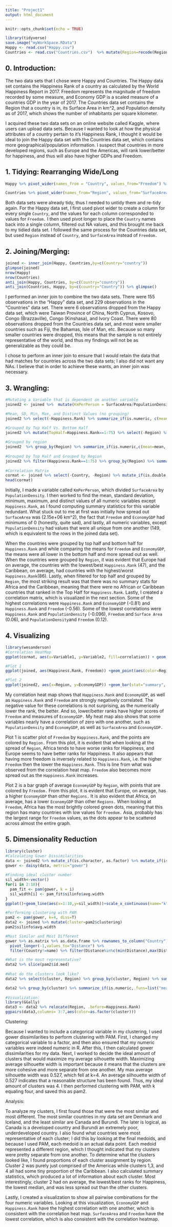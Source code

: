 ```yaml
---
title: "Project1"
output: html_document
---
```


```r
knitr::opts_chunk$set(echo = TRUE)
```

```r
library(tidyverse)
save.image("myWorkSpace.RData")
Happy <- read.csv("Happy.csv") 
Countries <- read.csv("Countries.csv")  %>% mutate(Region=recode(Region, CentralAsia="Asia", EasternAsia="Asia", EasternAfrica="Africa", NorthernAfrica="Africa", EasternEurope="Europe", NorthernEurope="Europe", MiddleAfrica="Africa", "South-easternAsia" = "Asia", SouthernAfrica="Africa", WesternAfrica="Africa", WesternAsia="Asia", WesternEurope="Europe", SouthernEurope="Europe", SouthernAsia="Asia", Oceania="Asia", NorthernAmerica="Americas", SouthAmerica="Americas", CentralAmerica="Americas")) %>% mutate(SurfaceArea=as.numeric(`Surface.area..km2.`), PopulationDensity = as.numeric(`Population.density..per.km2..2017.`), Region = as.character(Region))%>% select(-`Surface.area..km2.`, -`Population.density..per.km2..2017.`)   
```

## 0. Introduction: 
The two data sets that I chose were Happy and Countries. The Happy data set contains the Happiness Rank of a country as calculated by the World Happiness Report in 2017. Freedom represents the magnitude of freedom recorded by some measure, and Economy GDP is a scaled measure of a countries GDP in the year of 2017. The Countries data set contains the Region that a country is in, its Surface Area in km^2, and Population density as of 2017, which shows the number of inhabitants per square kilometer.  

I acquired these two data sets on an online website called Kaggle, where users can upload data sets. Because I wanted to look at how the physical attributes of a country pertain to it's Happiness Rank, I thought it would be ideal to join the Happy data set with the Countries data set, which contains more geographical/population information. I suspect that countries in more developed regions, such as Europe and the Americas, will rank lower/better for happiness, and thus will also have higher GDPs and Freedom. 

## 1. Tidying: Rearranging Wide/Long
```r
Happy %>% pivot_wider(names_from = "Country", values_from="Freedom") %>% pivot_longer(3:157, names_to="Country", values_to="Freedom") %>% filter(!is.na(Freedom))  

Countries %>% pivot_wider(names_from="Region", values_from="SurfaceArea") %>% pivot_longer(3:10, names_to="Region", values_to="SurfaceArea") %>% filter(!is.na(SurfaceArea))
```
Both data sets were already tidy, thus I needed to untidy them and re-tidy again. For the Happy data set, I first used pivot wider to create a column for every single `Country`, and the values for each column corresponded to values for `Freedom.` I then used pivot longer to place the `Country` names back into a single column, filtered out NA values, and this brought me back to my tidied data set. I followed the same process for the Countries data set, but used `Region` instead of `Country`, and `SurfaceArea` instead of `Freedom.` 

## 2. Joining/Merging:  
```r
joined <- inner_join(Happy, Countries,by=c(Country="country")) 
glimpse(joined)
nrow(Happy) 
nrow(Countries)   
anti_join(Happy, Countries, by=c(Country="country"))  
anti_join(Countries, Happy, by=c(country="Country")) %>% glimpse()
```
I performed an inner join to combine the two data sets. There were 155 observations in the "Happy" data set, and 229 observations in the "Countries" data set. There were 6 observations dropped from the Happy data set, which were Taiwan Province of China, North Cyprus, Kosovo, Congo (Brazzaville), Congo (Kinshasa), and Ivory Coast. There were 80 observations dropped from the Countries data set, and most were smaller countries such as Fiji, the Bahamas, Isle of Man, etc. Because so many smaller countries were dropped, this means that the sample is not entirely representative of the world, and thus my findings will not be as generalizable as they could be. 

I chose to perform an inner join to ensure that I would retain the data that had matches for countries across the two data sets; I also did not want any NAs. I believe that in order to achieve these wants, an inner join was necessary. 

## 3. Wrangling: 
```r
#Mutating a Variable that is dependent on another variable 
joined2 <- joined %>%  mutate(KmPerPerson = SurfaceArea/PopulationDensity) %>% mutate(KmPerPerson=as.numeric(KmPerPerson))

#Mean, SD, Min, Max, and Distinct Values (no grouping)
joined2 %>% select(-Happiness.Rank) %>% summarize_if(is.numeric, c(mean=mean, sd=sd, min=min, max=max, distinct=n_distinct)) %>% pivot_longer(1:25, names_to="Var", values_to="Value") %>% separate(Var, into=c("Var", "Stat"))

#Grouped by Top Half Vs. Bottom Half 
joined2 %>% mutate(TopHalf=Happiness.Rank==1:75) %>% select(-Region) %>% group_by(TopHalf) %>% summarize_at(3:6, c(mean=mean, sd=sd, min=min, max=max)) %>% pivot_longer(2:17, names_to="Var", values_to="Value") %>% separate(Var, into=c("Var", "Stat")) 
 
#Grouped by region  
joined2  %>% group_by(Region) %>% summarize_if(is.numeric,c(mean=mean, sd=sd)) %>% pivot_longer(-Region) %>% pivot_wider(names_from=Region, values_from=value) %>% separate(name, into=c("var", "stat"), sep="_") 
  
#Grouped by Top Half and Grouped by Region  
joined2 %>% filter(Happiness.Rank==1:75) %>% group_by(Region) %>% summarize_if(is.numeric, c(mean=mean, sd=sd)) %>% pivot_longer(2:11, names_to="Var", values_to="Value") %>% pivot_wider(names_from = Region, values_from=Value) %>% separate(Var, into=c("Var", "stat"), sep="_")
  
#Correlation Matrix  
cormat <- joined %>% select(-Country, -Region) %>% mutate_if(is.double, as.numeric)%>% cor(use="pair")  %>% as.data.frame() %>% rownames_to_column("Variable1") %>% pivot_longer(2:6, names_to="Variable2", values_to="correlation")   
head(cormat)  
```
Initially, I made a variable called `KmPerPerson`, which divided `SurfaceArea` by `PopulationDensity`. I then worked to find the mean, standard deviation, minimum, maximum, and distinct values of all numeric variables except `Happiness.Rank`, as I found computing summary statistics for this variable redundant. What stuck out to me at first was initially how spread out `SurfaceArea` was (2.15e+06 km^2), the fact that `Freedom` and `EconomyGDP` had minimums of 0 (honestly, quite sad), and lastly, all numeric variables, except `PopulationDensity` had values that were all unique from one another (149, which is equivalent to the rows in the joined data set).  

When the countries were grouped by top half and bottom half for `Happiness.Rank` and while comparing the means for `Freedom` and `EconomyGDP`, the means were all lower in the bottom half and more spread out as well. When the countries were grouped by `Region`, it was evident that Europe had on average, the countries with the lowest/best `Happiness.Rank` (47), and the Caribbean, on average, had countries with the highest/worst `Happiness.Rank`(86). Lastly, when filtered for top half and grouped by `Region`, the most striking result was that there was no summary stats for Africa and the Caribbean, meaning that there were no African or Caribbean countries that ranked in the Top Half for `Happiness.Rank`. Lastly, I created a correlation matrix, which is visualized in the next section. Some of the highest correlations were `Happiness.Rank` and `EconomyGDP` (-0.81) and `Happiness.Rank` and `Freedom` (-0.56). Some of the lowest correlations were `Happiness.Rank` and `PopulationDensity` (-0.096), `Freedom` and `Surface Area` (0.06), and `PopulationDensity`and `Freedom` (0.12). 

## 4. Visualizing
```r
library(wesanderson)
#Correlation HeatMap
ggplot(cormat, aes(x=Variable1, y=Variable2, fill=correlation)) + geom_tile() +scale_x_discrete(labels=c("EconomyGDP"="GDP", "Happiness.Rank"="Rank", "PopulationDensity"="PopDensity"))+scale_y_discrete(labels=c("EconomyGDP"="GDP", "Happiness.Rank"="Rank", "PopulationDensity"="PopDensity")) + scale_fill_gradient(low = "#ffffff", high = "#E75480")

#Plot 1 
ggplot(joined, aes(Happiness.Rank, Freedom)) +geom_point(aes(color=Region))+ theme_linedraw()+ggtitle("Freedom by Rank, Colored by Region") + xlab("Happiness Rank ")+scale_color_manual(values=wes_palette(n=5, name="Darjeeling2")) + scale_x_continuous(breaks=c(0,25,50,75,100,125,150))

#Plot 2
ggplot(joined2, aes(x=Region, y=EconomyGDP)) +geom_bar(stat="summary", fun=mean)+geom_jitter(aes(color=Freedom), size=2)+scale_color_gradient(low = "#66ff00", high = "#ff0000")+ggtitle("Mean EconomyGDP by Region, Colored by Freedom")+theme_linedraw()    
```

My correlation heat map shows that `Happiness.Rank` and `EconomyGDP`, as well as `Happiness.Rank` and `Freedom` are strongly negatively correlated. The negative value for these correlations is not surprising, as the numerically lower the rank, the better. And so, lower/better ranks have higher scores of `Freedom` and measures of `EconomyGDP.` My heat map also shows that some variables nearly have a correlation of zero with one another, such as `PopulationDensity` and `EconomyGDP`, as well as `SurfaceArea` and `EconomyGDP.` 

Plot 1 is scatter plot of `Freedom` by `Happiness.Rank`, and the points are colored by `Region.` From this plot, it is evident that when looking at the spread of `Region`, Africa tends to have worse ranks for Happiness, and Europe seems to have  better ranks for Happiness. It also appears that having more freedom is inversely related to `Happiness.Rank`, i.e. the higher `Freedom` then the lower the `Happiness.Rank`. This is line from what was observed from the correlation heat map. `Freedom` also becomes more spread out as the `Happiness.Rank` increases. 

Plot 2 is a bar graph of average `EconomyGDP` by `Region`, with points that are colored by `Freedom.` From this plot, it is evident that Europe, on average, has a higher `EconomyGDP` than other `Regions.` It is also evident that Africa, on average, has a lower `EconomyGDP` than other `Regions.` When looking at `Freedom`, Africa has the most brightly colored green dots, meaning that this region has many countries with low values for `Freedom.` Asia, probably has the largest range for `Freedom` values, as the dots appear to be scattered across almost the entire graph. 


## 5. Dimensionality Reduction
```r
library(cluster)
#Calculating Gower Dissimilarities 
data <- joined2 %>% mutate_if(is.character, as.factor) %>% mutate_if(is.double, as.numeric) %>% column_to_rownames("Country")
gower <- daisy(data, metric="gower")
 
#Finding ideal cluster number 
sil_width<-vector()
for(i in 2:10){  
  pam_fit <- pam(gower, k = i)  
  sil_width[i] <- pam_fit$silinfo$avg.width  
}
ggplot()+geom_line(aes(x=1:10,y=sil_width))+scale_x_continuous(name="k",breaks=1:10)  

#Performing clustering with PAM
pam2 <- pam(gower, k=4, diss=T)  
data2 <- joined %>% mutate(cluster=pam2$clustering)
pam2$silinfo$avg.width

#Most Similar and Most Different 
gower %>% as.matrix %>% as.data.frame %>% rownames_to_column("Country") %>%
  pivot_longer(-1,values_to="Distance") %>%
  filter(Country!=name) %>% filter(Distance%in%c(min(Distance),max(Distance))) %>% distinct(Distance,.keep_all = T) 

#What is the most representative? 
data2 %>% slice(pam2$id.med)  
   
#What do the clusters look like?
data2 %>% select(cluster, Region) %>% group_by(cluster, Region) %>% summarize(n=n()) %>% mutate(proportion=n/sum(n, na.rm=T)) 

data2 %>% group_by(cluster) %>% summarize_if(is.numeric,.funs=list("mean"=mean, "median"=median, "sd"=sd), na.rm=T) %>% pivot_longer(contains("_")) %>% separate(name, sep="_", into=c("variable", "stat")) %>% pivot_wider(names_from="variable", values_from="value") %>% arrange(stat)
  
#Visualization:  
library(GGally)   
data3 <- data2 %>% relocate(Region, .before=Happiness.Rank)
ggpairs(data3,columns= 3:7,aes(color=as.factor(cluster)))
```

Clustering: 

Because I wanted to include a categorical variable in my clustering, I used gower dissimilarities to perform clustering with PAM. First, I changed my categorical variable to a factor, and then also ensured that my numeric variables were indeed numeric in R. After this, I then calculated gower dissimilarities for my data.  Next, I worked to decide the ideal amount of clusters that would maximize my average silhouette width. Maximizing average silhouette width is important because it means that the clusters are more cohesive and more separate from one another. My max average silhouette width was 0.527, which fell at k=4. An average silhouette width of 0.527 indicates that a reasonable structure has been found. Thus, my ideal amount of clusters was 4. I then performed clustering with PAM, with k equaling four, and saved this as pam2.

Analysis: 

To analyze my clusters, I first found those that were the most similar and most different. The most similar countries in my data set are Denmark and Iceland, and the least similar are Canada and Burundi. The later is logical, as Canada is a developed country and Burundi an extremely poor, underdeveloped country. I also found what countries were most representative of each cluster; I did this by looking at the final medoids, and because I used PAM, each medoid is an actual data point. Each medoid represented a different region, which I thought indicated that my clusters were pretty separate from one another. To determine what the clusters looked like, I found proportions of each cluster assignment by region. Cluster 2 was purely just comprised of the Americas while clusters 1,3, and 4 all had some tiny proportion of the Caribbean. I also calculated summary statistics, which produced a lot of information about each cluster. Most interestingly, cluster 2 had on average, the lowest/best ranks for Happiness, the lowest median, and was less spread out than the other clusters.  

Lastly, I created a visualization to show all pairwise combinations for the four numeric variables. Looking at this visualization, `EconomyGDP` and `Happiness.Rank` have the highest correlation with one another, which is consistent with the correlation heat map. `SurfaceArea` and `Freedom` have the lowest correlation, which is also consistent with the correlation heatmap. 

